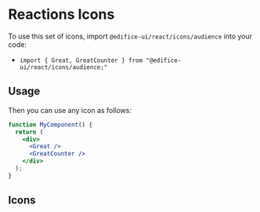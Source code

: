
<Meta title="Design System/Icons/Audience Icons" />

# Reactions Icons

To use this set of icons, import `@edifice-ui/react/icons/audience` into your code:

- `import { Great, GreatCounter } from "@edifice-ui/react/icons/audience;"`

## Usage

Then you can use any icon as follows:

```jsx
function MyComponent() {
  return (
    <div>
      <Great />
      <GreatCounter />
    </div>
  );
}
```

## Icons

<Icons icons={icons} />
